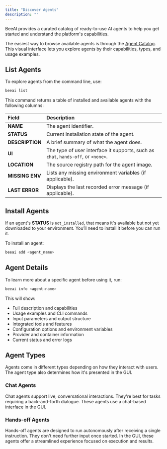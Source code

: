 ```yaml
---
title: "Discover Agents"
description: ""
---
```


BeeAI provides a curated catalog of ready-to-use AI agents to help you get started and understand the platform's capabilities. 

The easiest way to browse available agents is through the [Agent Catalog](https://beeai.dev/agents). This visual interface lets you explore agents by their capabilities, types, and usage examples.

## List Agents

To explore agents from the command line, use:

```bash
beeai list
```

This command returns a table of installed and available agents with the following columns:

| **Field**       | **Description**                                                                 |
|:-----------------|:---------------------------------------------------------------------------------|
| **NAME**         | The agent identifier.                                                            |
| **STATUS**       | Current installation state of the agent.                        |
| **DESCRIPTION**  | A brief summary of what the agent does.                                         |
| **UI**           | The type of user interface it supports, such as `chat`, `hands-off`, or `<none>`. |
| **LOCATION**     | The source registry path for the agent image.                                   |
| **MISSING ENV**  | Lists any missing environment variables (if applicable).                        |
| **LAST ERROR**   | Displays the last recorded error message (if applicable).                       |

## Install Agents

If an agent's **STATUS** is `not_installed`, that means it's available but not yet downloaded to your environment. You’ll need to install it before you can run it.

To install an agent:

```bash
beeai add <agent_name>
```

## Agent Details

To learn more about a specific agent before using it, run:

```bash
beeai info <agent-name>
```

This will show:
- Full description and capabilities
- Usage examples and CLI commands
- Input parameters and output structure
- Integrated tools and features
- Configuration options and environment variables
- Provider and container information
- Current status and error logs

## Agent Types

Agents come in different types depending on how they interact with users. The agent type also determines how it's presented in the GUI.

### Chat Agents

Chat agents support live, conversational interactions. They're best for tasks requiring a back-and-forth dialogue. These agents use a chat-based interface in the GUI.

### Hands-off Agents  

Hands-off agents are designed to run autonomously after receiving a single instruction. They don't need further input once started. In the GUI, these agents offer a streamlined experience focused on execution and results.